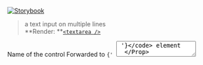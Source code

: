 
[![Storybook](https://img.shields.io/badge/Storybook-%23E06A8C?style=flat-square&logo=storybook&labelColor=%23ececec)](https://master--6181962da34217003a0d0018.chromatic.com?path=/story/controls-textarea--default-control)

> a text input on multiple lines<br />
> **Render: **[`<textarea />`](https://developer.mozilla.org/en-US/docs/Web/HTML/Element/textarea)

<Props>
  <Prop icon="cf.png" name="name" type="string" required>
    Name of the control
  </Prop>

  <Prop icon="react.png" name="{...props}" type="object">
    Forwarded to <code>{' <textarea /> '}</code> element
  </Prop>
</Props>

#### Example
<Demo.Textarea />